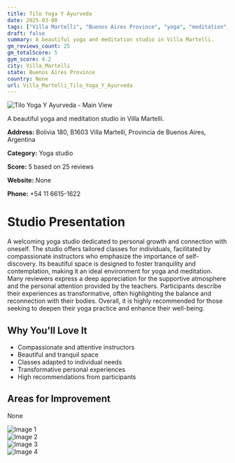 ```yaml
---
title: Tilo Yoga Y Ayurveda
date: 2025-03-08
tags: ["Villa Martelli", "Buenos Aires Province", "yoga", "meditation", "welcoming", "tranquil", "Villa Martelli"]  
draft: false
summary: A beautiful yoga and meditation studio in Villa Martelli.
gm_reviews_count: 25
gm_totalScore: 5
gym_score: 4.2
city: Villa_Martelli
state: Buenos Aires Province
country: None
url: Villa_Martelli_Tilo_Yoga_Y_Ayurveda
---
```


<div className="aspect-[16/9] relative my-8">
  <img 
    src="https://lh5.googleusercontent.com/p/AF1QipNwbf0H2sgJ-lsAcCRSaAuBMyaqMv-BQLgp7Q_R=w1920-h1080-k-no"
    alt="Tilo Yoga Y Ayurveda - Main View"
    className="object-cover absolute inset-0 w-full h-full rounded-lg"
  />
</div>

A beautiful yoga and meditation studio in Villa Martelli.

**Address:** Bolivia 180, B1603 Villa Martelli, Provincia de Buenos Aires, Argentina

**Category:** Yoga studio

**Score:** 5 based on 25 reviews

**Website:** None

**Phone:** +54 11 6615-1622

# Studio Presentation

A welcoming yoga studio dedicated to personal growth and connection with oneself. The studio offers tailored classes for individuals, facilitated by compassionate instructors who emphasize the importance of self-discovery. Its beautiful space is designed to foster tranquility and contemplation, making it an ideal environment for yoga and meditation. Many reviewers express a deep appreciation for the supportive atmosphere and the personal attention provided by the teachers. Participants describe their experiences as transformative, often highlighting the balance and reconnection with their bodies. Overall, it is highly recommended for those seeking to deepen their yoga practice and enhance their well-being.



## Why You'll Love It

- Compassionate and attentive instructors
- Beautiful and tranquil space
- Classes adapted to individual needs
- Transformative personal experiences
- High recommendations from participants

## Areas for Improvement

None

<div className="grid grid-cols-1 xl:grid-cols-2 gap-4 my-8">
<div className="aspect-[4/3] relative"><img src="https://lh3.googleusercontent.com/p/AF1QipO-nVFPv9OZ_33POGB97PlvvVhCArTYjlb5CFAa=w1920-h1080-k-no" alt="Image 1" className="object-cover absolute inset-0 w-full h-full rounded-lg" /></div>
<div className="aspect-[4/3] relative"><img src="https://lh5.googleusercontent.com/p/AF1QipO61o_NLNa68yBEGhURxE_Azv-UBEw8Kloj_xri=w1920-h1080-k-no" alt="Image 2" className="object-cover absolute inset-0 w-full h-full rounded-lg" /></div>
<div className="aspect-[4/3] relative"><img src="https://lh5.googleusercontent.com/p/AF1QipPAsm4gLnjl4gCict4pmtsUgMDJsMEmwftRb34v=w1920-h1080-k-no" alt="Image 3" className="object-cover absolute inset-0 w-full h-full rounded-lg" /></div>
<div className="aspect-[4/3] relative"><img src="https://lh5.googleusercontent.com/p/AF1QipNsW-sqc2lN2R6G9JCfoBCc2lUHxCOnoEFpyspp=w1920-h1080-k-no" alt="Image 4" className="object-cover absolute inset-0 w-full h-full rounded-lg" /></div>
</div>